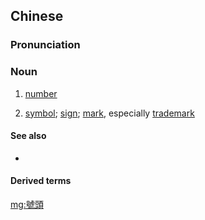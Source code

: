 {{also|号头}}
==Chinese==
{{zh-forms|s=号头}}

===Pronunciation===
{{zh-pron
|mn=qz,xm:hō-thâu
|w=3hho deu
|cat=n
}}

===Noun===
{{zh-noun}}

# {{lb|zh|Min Nan|Wu}} [[number]]
# {{lb|zh|Min Nan}} [[symbol]]; [[sign]]; [[mark]], especially [[trademark]]

====See also====
* {{zh-l|號碼}}

====Derived terms====
{{zh-der|電話號頭}}

[[mg:號頭]]